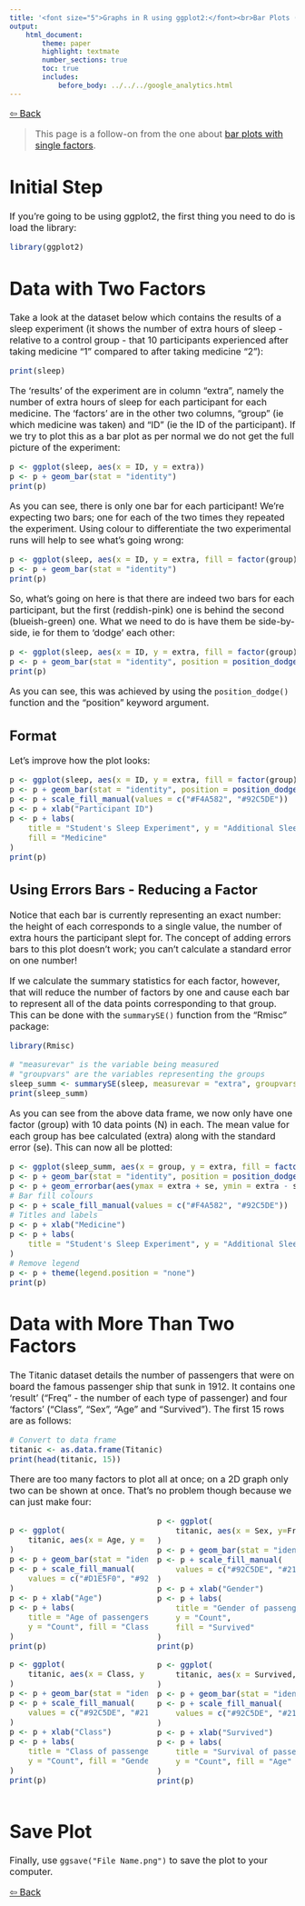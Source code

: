 ```yaml
---
title: '<font size="5">Graphs in R using ggplot2:</font><br>Bar Plots (Multiple Factors)'
output:
    html_document:
        theme: paper
        highlight: textmate
        number_sections: true
        toc: true
        includes:
            before_body: ../../../google_analytics.html
---
```


<font size="3">

[⇦ Back](../../../R.html)

> This page is a follow-on from the one about [bar plots with single factors](barplots_single_factor.html).

Initial Step
============
If you're going to be using ggplot2, the first thing you need to do is load the library:

```r
library(ggplot2)
```

Data with Two Factors
=====================
Take a look at the dataset below which contains the results of a sleep experiment (it shows the number of extra hours of sleep - relative to a control group - that 10 participants experienced after taking medicine "1" compared to after taking medicine "2"):

```r
print(sleep)
```

The 'results' of the experiment are in column "extra", namely the number of extra hours of sleep for each participant for each medicine. The 'factors' are in the other two columns, "group" (ie which medicine was taken) and "ID" (ie the ID of the participant). If we try to plot this as a bar plot as per normal we do not get the full picture of the experiment:

```r
p <- ggplot(sleep, aes(x = ID, y = extra))
p <- p + geom_bar(stat = "identity")
print(p)
```

As you can see, there is only one bar for each participant! We're expecting two bars; one for each of the two times they repeated the experiment. Using colour to differentiate the two experimental runs will help to see what's going wrong:

```r
p <- ggplot(sleep, aes(x = ID, y = extra, fill = factor(group)))
p <- p + geom_bar(stat = "identity")
print(p)
```

So, what's going on here is that there are indeed two bars for each participant, but the first (reddish-pink) one is behind the second (blueish-green) one. What we need to do is have them be side-by-side, ie for them to 'dodge' each other:

```r
p <- ggplot(sleep, aes(x = ID, y = extra, fill = factor(group)))
p <- p + geom_bar(stat = "identity", position = position_dodge())
print(p)
```

As you can see, this was achieved by using the `position_dodge()` function and the "position" keyword argument.

Format
------
Let's improve how the plot looks:

```r
p <- ggplot(sleep, aes(x = ID, y = extra, fill = factor(group)))
p <- p + geom_bar(stat = "identity", position = position_dodge())
p <- p + scale_fill_manual(values = c("#F4A582", "#92C5DE"))
p <- p + xlab("Participant ID")
p <- p + labs(
    title = "Student's Sleep Experiment", y = "Additional Sleep Time [hr]",
    fill = "Medicine"
)
print(p)
```

Using Errors Bars - Reducing a Factor
-------------------------------------
Notice that each bar is currently representing an exact number: the height of each corresponds to a single value, the number of extra hours the participant slept for. The concept of adding errors bars to this plot doesn't work; you can't calculate a standard error on one number!

If we calculate the summary statistics for each factor, however, that will reduce the number of factors by one and cause each bar to represent all of the data points corresponding to that group. This can be done with the `summarySE()` function from the "Rmisc" package:

```r
library(Rmisc)

# "measurevar" is the variable being measured
# "groupvars" are the variables representing the groups
sleep_summ <- summarySE(sleep, measurevar = "extra", groupvars = "group")
print(sleep_summ)
```

As you can see from the above data frame, we now only have one factor (group) with 10 data points (N) in each. The mean value for each group has bee calculated (extra) along with the standard error (se). This can now all be plotted:

```r
p <- ggplot(sleep_summ, aes(x = group, y = extra, fill = factor(group)))
p <- p + geom_bar(stat = "identity", position = position_dodge())
p <- p + geom_errorbar(aes(ymax = extra + se, ymin = extra - se), width = 0.2)
# Bar fill colours
p <- p + scale_fill_manual(values = c("#F4A582", "#92C5DE"))
# Titles and labels
p <- p + xlab("Medicine")
p <- p + labs(
    title = "Student's Sleep Experiment", y = "Additional Sleep Time [hr]"
)
# Remove legend
p <- p + theme(legend.position = "none")
print(p)
```

Data with More Than Two Factors
===============================
The Titanic dataset details the number of passengers that were on board the famous passenger ship that sunk in 1912. It contains one 'result' ("Freq" - the number of each type of passenger) and four 'factors' ("Class", "Sex", "Age" and "Survived"). The first 15 rows are as follows:

```r
# Convert to data frame
titanic <- as.data.frame(Titanic)
print(head(titanic, 15))
```

There are too many factors to plot all at once; on a 2D graph only two can be shown at once. That's no problem though because we can just make four:

<style>
    .col2 {
        columns: 2 200px;         /* number of columns and width in pixels*/
        -webkit-columns: 2 200px; /* chrome, safari */
        -moz-columns: 2 200px;    /* firefox */
    }
</style>

<div class='col2'>

```r
p <- ggplot(
    titanic, aes(x = Age, y = Freq, fill = factor(Class))
)
p <- p + geom_bar(stat = "identity", position = position_dodge())
p <- p + scale_fill_manual(
    values = c("#D1E5F0", "#92C5DE", "#4393C3", "#2166AC")
)
p <- p + xlab("Age")
p <- p + labs(
    title = "Age of passengers on the Titanic",
    y = "Count", fill = "Class"
)
print(p)
```

```r
p <- ggplot(
    titanic, aes(x = Class, y = Freq, fill = factor(Sex))
)
p <- p + geom_bar(stat = "identity", position = position_dodge())
p <- p + scale_fill_manual(
    values = c("#92C5DE", "#2166AC")
)
p <- p + xlab("Class")
p <- p + labs(
    title = "Class of passengers on the Titanic",
    y = "Count", fill = "Gender"
)
print(p)
```

```r
p <- ggplot(
    titanic, aes(x = Sex, y=Freq, fill=factor(Survived))
)
p <- p + geom_bar(stat = "identity", position = position_dodge())
p <- p + scale_fill_manual(
    values = c("#92C5DE", "#2166AC")
)
p <- p + xlab("Gender")
p <- p + labs(
    title = "Gender of passengers on the Titanic",
    y = "Count",
    fill = "Survived"
)
print(p)
```

```r
p <- ggplot(
    titanic, aes(x = Survived, y=Freq, fill=factor(Age))
)
p <- p + geom_bar(stat = "identity", position = position_dodge())
p <- p + scale_fill_manual(
    values = c("#92C5DE", "#2166AC")
)
p <- p + xlab("Survived")
p <- p + labs(
    title = "Survival of passengers on the Titanic",
    y = "Count", fill = "Age"
)
print(p)
```

</div>

Save Plot
=========
Finally, use `ggsave("File Name.png")` to save the plot to your computer.

[⇦ Back](../../../R.html)

</font>
